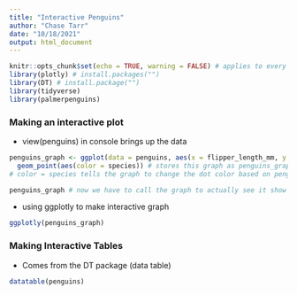 ```yaml
---
title: "Interactive Penguins"
author: "Chase Tarr"
date: "10/18/2021"
output: html_document
---
```


```r
knitr::opts_chunk$set(echo = TRUE, warning = FALSE) # applies to every code chunk
library(plotly) # install.packages("")
library(DT) # install.package("")
library(tidyverse)
library(palmerpenguins)
```

### Making an interactive plot 
- view(penguins) in console brings up the data

```r
penguins_graph <- ggplot(data = penguins, aes(x = flipper_length_mm, y = body_mass_g)) +
  geom_point(aes(color = species)) # stores this graph as penguins_graph
# color = species tells the graph to change the dot color based on penguin species

penguins_graph # now we have to call the graph to actually see it show up 
```

- using ggplotly to make interactive graph
```r
ggplotly(penguins_graph) 
```

### Making Interactive Tables 
- Comes from the DT package (data table)
```r
datatable(penguins)
```


